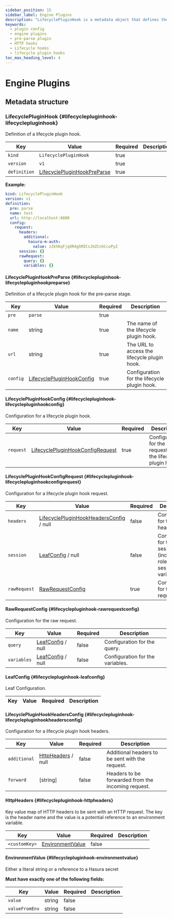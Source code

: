 ```yaml
---
sidebar_position: 15
sidebar_label: Engine Plugins
description: "LifecyclePluginHook is a metadata object that defines the configuration for engine lifecyle plugins."
keywords:
  - plugin config
  - engine plugins
  - pre-parse plugin
  - HTTP hooks
  - Lifecycle hooks
  - lifecycle plugin hooks
toc_max_heading_level: 4
---
```


# Engine Plugins

## Metadata structure

### LifecyclePluginHook {#lifecyclepluginhook-lifecyclepluginhook}

Definition of a lifecycle plugin hook.

| Key          | Value                                                                           | Required | Description |
| ------------ | ------------------------------------------------------------------------------- | -------- | ----------- |
| `kind`       | `LifecyclePluginHook`                                                           | true     |             |
| `version`    | `v1`                                                                            | true     |             |
| `definition` | [LifecyclePluginHookPreParse](#lifecyclepluginhook-lifecyclepluginhookpreparse) | true     |             |

**Example:**

```yaml
kind: LifecyclePluginHook
version: v1
definition:
  pre: parse
  name: test
  url: http://localhost:8080
  config:
    request:
      headers:
        additional:
          hasura-m-auth:
            value: zZkhKqFjqXR4g5MZCsJUZCnhCcoPyZ
      session: {}
      rawRequest:
        query: {}
        variables: {}
```

#### LifecyclePluginHookPreParse {#lifecyclepluginhook-lifecyclepluginhookpreparse}

Definition of a lifecycle plugin hook for the pre-parse stage.

| Key      | Value                                                                       | Required | Description                                  |
| -------- | --------------------------------------------------------------------------- | -------- | -------------------------------------------- |
| `pre`    | `parse`                                                                     | true     |                                              |
| `name`   | string                                                                      | true     | The name of the lifecycle plugin hook.       |
| `url`    | string                                                                      | true     | The URL to access the lifecycle plugin hook. |
| `config` | [LifecyclePluginHookConfig](#lifecyclepluginhook-lifecyclepluginhookconfig) | true     | Configuration for the lifecycle plugin hook. |

#### LifecyclePluginHookConfig {#lifecyclepluginhook-lifecyclepluginhookconfig}

Configuration for a lifecycle plugin hook.

| Key       | Value                                                                                     | Required | Description                                                 |
| --------- | ----------------------------------------------------------------------------------------- | -------- | ----------------------------------------------------------- |
| `request` | [LifecyclePluginHookConfigRequest](#lifecyclepluginhook-lifecyclepluginhookconfigrequest) | true     | Configuration for the request to the lifecycle plugin hook. |

#### LifecyclePluginHookConfigRequest {#lifecyclepluginhook-lifecyclepluginhookconfigrequest}

Configuration for a lifecycle plugin hook request.

| Key          | Value                                                                                            | Required | Description                                                           |
| ------------ | ------------------------------------------------------------------------------------------------ | -------- | --------------------------------------------------------------------- |
| `headers`    | [LifecyclePluginHookHeadersConfig](#lifecyclepluginhook-lifecyclepluginhookheadersconfig) / null | false    | Configuration for the headers.                                        |
| `session`    | [LeafConfig](#lifecyclepluginhook-leafconfig) / null                                             | false    | Configuration for the session (includes roles and session variables). |
| `rawRequest` | [RawRequestConfig](#lifecyclepluginhook-rawrequestconfig)                                        | true     | Configuration for the raw request.                                    |

#### RawRequestConfig {#lifecyclepluginhook-rawrequestconfig}

Configuration for the raw request.

| Key         | Value                                                | Required | Description                      |
| ----------- | ---------------------------------------------------- | -------- | -------------------------------- |
| `query`     | [LeafConfig](#lifecyclepluginhook-leafconfig) / null | false    | Configuration for the query.     |
| `variables` | [LeafConfig](#lifecyclepluginhook-leafconfig) / null | false    | Configuration for the variables. |

#### LeafConfig {#lifecyclepluginhook-leafconfig}

Leaf Configuration.

| Key | Value | Required | Description |
| --- | ----- | -------- | ----------- |

#### LifecyclePluginHookHeadersConfig {#lifecyclepluginhook-lifecyclepluginhookheadersconfig}

Configuration for a lifecycle plugin hook headers.

| Key          | Value                                                  | Required | Description                                        |
| ------------ | ------------------------------------------------------ | -------- | -------------------------------------------------- |
| `additional` | [HttpHeaders](#lifecyclepluginhook-httpheaders) / null | false    | Additional headers to be sent with the request.    |
| `forward`    | [string]                                               | false    | Headers to be forwarded from the incoming request. |

#### HttpHeaders {#lifecyclepluginhook-httpheaders}

Key value map of HTTP headers to be sent with an HTTP request. The key is the header name and the value is a potential
reference to an environment variable.

| Key           | Value                                                     | Required | Description |
| ------------- | --------------------------------------------------------- | -------- | ----------- |
| `<customKey>` | [EnvironmentValue](#lifecyclepluginhook-environmentvalue) | false    |             |

#### EnvironmentValue {#lifecyclepluginhook-environmentvalue}

Either a literal string or a reference to a Hasura secret

**Must have exactly one of the following fields:**

| Key            | Value  | Required | Description |
| -------------- | ------ | -------- | ----------- |
| `value`        | string | false    |             |
| `valueFromEnv` | string | false    |             |
